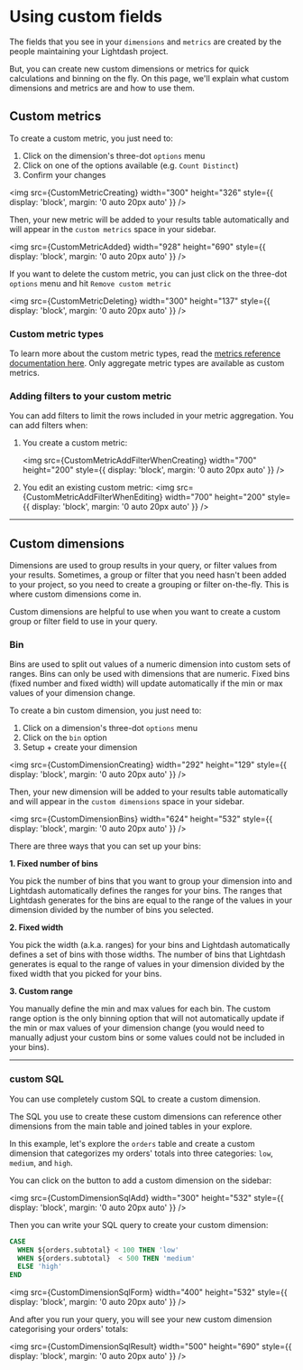 
# Using custom fields

The fields that you see in your `dimensions` and `metrics` are created by the people maintaining your Lightdash project.

But, you can create new custom dimensions or metrics for quick calculations and binning on the fly. On this page, we'll explain what custom dimensions and metrics are and how to use them.

## Custom metrics

To create a custom metric, you just need to:

1. Click on the dimension's three-dot `options` menu
2. Click on one of the options available (e.g. `Count Distinct`)
3. Confirm your changes

<img
  src={CustomMetricCreating}
  width="300"
  height="326"
  style={{ display: 'block', margin: '0 auto 20px auto' }}
/>

Then, your new metric will be added to your results table automatically and will appear in the `custom metrics` space in your sidebar.

<img
  src={CustomMetricAdded}
  width="928"
  height="690"
  style={{ display: 'block', margin: '0 auto 20px auto' }}
/>

If you want to delete the custom metric, you can just click on the three-dot `options` menu and hit `Remove custom metric`

<img
  src={CustomMetricDeleting}
  width="300"
  height="137"
  style={{ display: 'block', margin: '0 auto 20px auto' }}
/>

### Custom metric types

To learn more about the custom metric types, read the [metrics reference documentation here](/references/metrics). Only aggregate metric types are available as custom metrics.

### Adding filters to your custom metric

You can add filters to limit the rows included in your metric aggregation. You can add filters when:

1. You create a custom metric:

   <img
     src={CustomMetricAddFilterWhenCreating}
     width="700"
     height="200"
     style={{ display: 'block', margin: '0 auto 20px auto' }}
   />

2. You edit an existing custom metric:
   <img
     src={CustomMetricAddFilterWhenEditing}
     width="700"
     height="200"
     style={{ display: 'block', margin: '0 auto 20px auto' }}
   />

---

## Custom dimensions

Dimensions are used to group results in your query, or filter values from your results. Sometimes, a group or filter that you need hasn't been added to your project, so you need to create a grouping or filter on-the-fly. This is where custom dimensions come in.

Custom dimensions are helpful to use when you want to create a custom group or filter field to use in your query.

### Bin

Bins are used to split out values of a numeric dimension into custom sets of ranges. Bins can only be used with dimensions that are numeric. Fixed bins (fixed number and fixed width) will update automatically if the min or max values of your dimension change.

To create a bin custom dimension, you just need to:

1. Click on a dimension's three-dot `options` menu
2. Click on the `bin` option
3. Setup + create your dimension

<img
  src={CustomDimensionCreating}
  width="292"
  height="129"
  style={{ display: 'block', margin: '0 auto 20px auto' }}
/>

Then, your new dimension will be added to your results table automatically and will appear in the `custom dimensions` space in your sidebar.

<img
  src={CustomDimensionBins}
  width="624"
  height="532"
  style={{ display: 'block', margin: '0 auto 20px auto' }}
/>

There are three ways that you can set up your bins:

**1. Fixed number of bins**

You pick the number of bins that you want to group your dimension into and Lightdash automatically defines the ranges for your bins. The ranges that Lightdash generates for the bins are equal to the range of the values in your dimension divided by the number of bins you selected.

**2. Fixed width**

You pick the width (a.k.a. ranges) for your bins and Lightdash automatically defines a set of bins with those widths. The number of bins that Lightdash generates is equal to the range of values in your dimension divided by the fixed width that you picked for your bins.

**3. Custom range**

You manually define the min and max values for each bin. The custom range option is the only binning option that will not automatically update if the min or max values of your dimension change (you would need to manually adjust your custom bins or some values could not be included in your bins).

---

### custom SQL

You can use completely custom SQL to create a custom dimension.  

The SQL you use to create these custom dimensions can reference other dimensions from the main table and joined tables in your explore. 

In this example, let's explore the `orders` table and create a custom dimension that categorizes my orders' totals into three categories: `low`, `medium`, and `high`.

You can click on the button to add a custom dimension on the sidebar:

<img
  src={CustomDimensionSqlAdd}
  width="300"
  height="532"
  style={{ display: 'block', margin: '0 auto 20px auto' }}
/>

Then you can write your SQL query to create your custom dimension:

```sql
CASE
  WHEN ${orders.subtotal} < 100 THEN 'low'
  WHEN ${orders.subtotal}  < 500 THEN 'medium'
  ELSE 'high'
END
```

<img
  src={CustomDimensionSqlForm}
  width="400"
  height="532"
  style={{ display: 'block', margin: '0 auto 20px auto' }}
/>

And after you run your query, you will see your new custom dimension categorising your orders' totals:

<img
  src={CustomDimensionSqlResult}
  width="500"
  height="690"
  style={{ display: 'block', margin: '0 auto 20px auto' }}
/>
